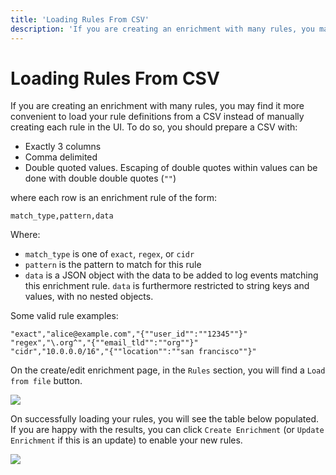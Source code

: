 ```yaml
---
title: 'Loading Rules From CSV'
description: 'If you are creating an enrichment with many rules, you may find it more convenient to load your rule definitions from a CSV instead of'
---
```


# Loading Rules From CSV

If you are creating an enrichment with many rules, you may find it more convenient to load your rule definitions from a CSV instead of
manually creating each rule in the UI.  To do so, you should prepare a CSV with:

* Exactly 3 columns
* Comma delimited
* Double quoted values.  Escaping of double quotes within values can be done with double double quotes (`""`)

where each row is an enrichment rule of the form:

```
match_type,pattern,data
```

Where:

* `match_type` is one of `exact`, `regex`, or `cidr`
* `pattern` is the pattern to match for this rule
* `data` is a JSON object with the data to be added to log events matching this enrichment rule.  `data` is furthermore restricted to string
keys and values, with no nested objects.

Some valid rule examples:

```
"exact","alice@example.com","{""user_id"":""12345""}"
"regex","\.org^","{""email_tld"":""org""}"
"cidr","10.0.0.0/16","{""location"":""san francisco""}"
```


On the create/edit enrichment page, in the `Rules` section, you will find a `Load from file` button.

<img src="/enrichment-load-from-file.png"/>

On successfully loading your rules, you will see the table below populated.  If you are happy with the results, you can click `Create Enrichment` (or `Update Enrichment` if this is an update) to enable your new rules.

<img src="/enrichment-rules-loaded.png"/>

